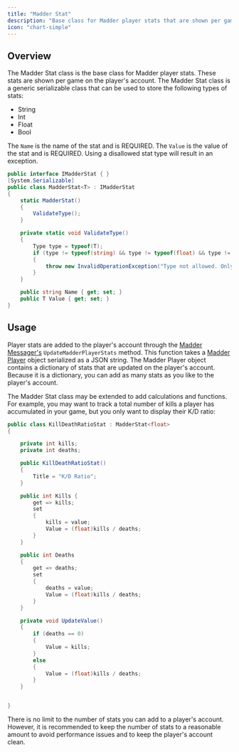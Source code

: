```yaml
---
title: "Madder Stat"
description: "Base class for Madder player stats that are shown per game on the player's account"
icon: "chart-simple"
---
```


## Overview

The Madder Stat class is the base class for Madder player stats. These stats are shown per game on the player's account.
The Madder Stat class is a generic serializable class that can be used to store the following types of stats:

- String
- Int
- Float
- Bool

The `Name` is the name of the stat and is REQUIRED. The `Value` is the value of the stat and is REQUIRED. Using a
disallowed stat type will result in an exception.

```csharp
public interface IMadderStat { }
[System.Serializable]
public class MadderStat<T> : IMadderStat
{
    static MadderStat()
    {
        ValidateType();
    }

    private static void ValidateType()
    {
        Type type = typeof(T);
        if (type != typeof(string) && type != typeof(float) && type != typeof(bool) && type != typeof(int))
        {
            throw new InvalidOperationException("Type not allowed. Only string, float, bool, or int are allowed.");
        }
    }

    public string Name { get; set; }
    public T Value { get; set; }
}
```

## Usage

Player stats are added to the player's account through the [Madder Messager's](madder-messager#updatemadderplayerstats)
`UpdateMadderPlayerStats` method. This function takes a [Madder Player](madder-player) object serialized as a JSON
string. The Madder Player object contains a dictionary of stats that are updated on the player's account. Because it is
a dictionary, you can add as many stats as you like to the player's account.

The Madder Stat class may be extended to add calculations and functions.
For example, you may want to track a total number of kills a player has accumulated in your game, but you only want to
display their K/D ratio:

```csharp
public class KillDeathRatioStat : MadderStat<float>
{

    private int kills;
    private int deaths;

    public KillDeathRatioStat()
    {
        Title = "K/D Ratio";
    }

    public int Kills {
        get => kills;
        set
        {
            kills = value;
            Value = (float)kills / deaths;
        }
    }

    public int Deaths
    {
        get => deaths;
        set
        {
            deaths = value;
            Value = (float)kills / deaths;
        }
    }

    private void UpdateValue()
    {
        if (deaths == 0)
        {
            Value = kills;
        }
        else
        {
            Value = (float)kills / deaths;
        }
    }


}
```

There is no limit to the number of stats you can add to a player's account. However, it is recommended to keep the
number of stats to a reasonable amount to avoid performance issues and to keep the player's account clean.
